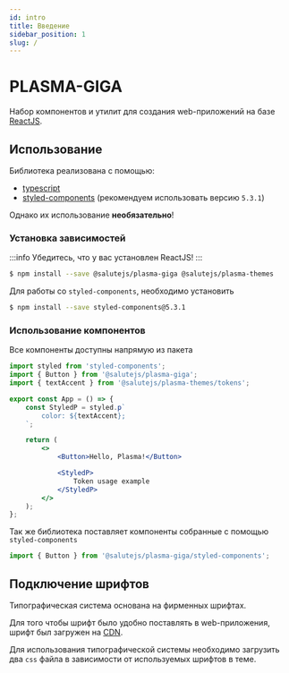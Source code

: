 ```yaml
---
id: intro
title: Введение
sidebar_position: 1
slug: /
---
```




# PLASMA-GIGA

Набор компонентов и утилит для создания web-приложений на базе [ReactJS](https://reactjs.org/).

## Использование

Библиотека реализована с помощью:
- [typescript](https://www.typescriptlang.org/)
- [styled-components](https://styled-components.com/) (рекомендуем использовать версию `5.3.1`)

Однако их использование **необязательно**!

### Установка зависимостей

:::info
Убедитесь, что у вас установлен ReactJS!
:::

```bash
$ npm install --save @salutejs/plasma-giga @salutejs/plasma-themes
```

Для работы со `styled-components`, необходимо установить

```bash
$ npm install --save styled-components@5.3.1
```

### Использование компонентов

Все компоненты доступны напрямую из пакета

```jsx
import styled from 'styled-components';
import { Button } from '@salutejs/plasma-giga';
import { textAccent } from '@salutejs/plasma-themes/tokens';

export const App = () => {
    const StyledP = styled.p`
        color: ${textAccent};
    `;

    return (
        <>
            <Button>Hello, Plasma!</Button>

            <StyledP>
                Token usage example
            </StyledP>
        </>
    );
};
```

Так же библиотека поставляет компоненты собранные с помощью `styled-components`

```js
import { Button } from '@salutejs/plasma-giga/styled-components';
```

## Подключение шрифтов

Типографическая система основана на фирменных шрифтах.

Для того чтобы шрифт было удобно поставлять в web-приложения, шрифт был загружен на [CDN](https://ru.wikipedia.org/wiki/Content_Delivery_Network).

Для использования типографической системы необходимо загрузить два `css` файла в зависимости от используемых шрифтов в теме.

<Tabs>
    <TabItem value="cra" label="html" default>
        <WepAppExample />
    </TabItem>
    <TabItem value="next" label="NextJS">
        <NextAppExample />
    </TabItem>
</Tabs>

<ThemeTurnOn/>

<ThemeSwitch/>
